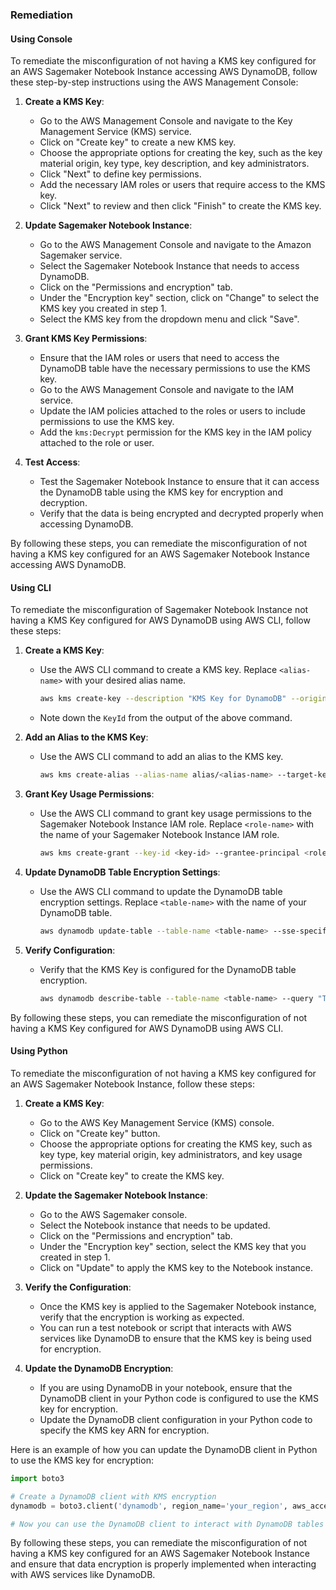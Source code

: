 ### Remediation

#### Using Console

To remediate the misconfiguration of not having a KMS key configured for an AWS Sagemaker Notebook Instance accessing AWS DynamoDB, follow these step-by-step instructions using the AWS Management Console:

1. **Create a KMS Key**:
   - Go to the AWS Management Console and navigate to the Key Management Service (KMS) service.
   - Click on "Create key" to create a new KMS key.
   - Choose the appropriate options for creating the key, such as the key material origin, key type, key description, and key administrators.
   - Click "Next" to define key permissions.
   - Add the necessary IAM roles or users that require access to the KMS key.
   - Click "Next" to review and then click "Finish" to create the KMS key.

2. **Update Sagemaker Notebook Instance**:
   - Go to the AWS Management Console and navigate to the Amazon Sagemaker service.
   - Select the Sagemaker Notebook Instance that needs to access DynamoDB.
   - Click on the "Permissions and encryption" tab.
   - Under the "Encryption key" section, click on "Change" to select the KMS key you created in step 1.
   - Select the KMS key from the dropdown menu and click "Save".

3. **Grant KMS Key Permissions**:
   - Ensure that the IAM roles or users that need to access the DynamoDB table have the necessary permissions to use the KMS key.
   - Go to the AWS Management Console and navigate to the IAM service.
   - Update the IAM policies attached to the roles or users to include permissions to use the KMS key.
   - Add the `kms:Decrypt` permission for the KMS key in the IAM policy attached to the role or user.

4. **Test Access**:
   - Test the Sagemaker Notebook Instance to ensure that it can access the DynamoDB table using the KMS key for encryption and decryption.
   - Verify that the data is being encrypted and decrypted properly when accessing DynamoDB.

By following these steps, you can remediate the misconfiguration of not having a KMS key configured for an AWS Sagemaker Notebook Instance accessing AWS DynamoDB.

#### Using CLI

To remediate the misconfiguration of Sagemaker Notebook Instance not having a KMS Key configured for AWS DynamoDB using AWS CLI, follow these steps:

1. **Create a KMS Key**:
   - Use the AWS CLI command to create a KMS key. Replace `<alias-name>` with your desired alias name.
     ```bash
     aws kms create-key --description "KMS Key for DynamoDB" --origin AWS_KMS --region <region>
     ```
   - Note down the `KeyId` from the output of the above command.

2. **Add an Alias to the KMS Key**:
   - Use the AWS CLI command to add an alias to the KMS key.
     ```bash
     aws kms create-alias --alias-name alias/<alias-name> --target-key-id <key-id> --region <region>
     ```

3. **Grant Key Usage Permissions**:
   - Use the AWS CLI command to grant key usage permissions to the Sagemaker Notebook Instance IAM role. Replace `<role-name>` with the name of your Sagemaker Notebook Instance IAM role.
     ```bash
     aws kms create-grant --key-id <key-id> --grantee-principal <role-arn> --operations "Encrypt" "Decrypt" --region <region>
     ```

4. **Update DynamoDB Table Encryption Settings**:
   - Use the AWS CLI command to update the DynamoDB table encryption settings. Replace `<table-name>` with the name of your DynamoDB table.
     ```bash
     aws dynamodb update-table --table-name <table-name> --sse-specification Enabled=true,KMSMasterKeyId=<key-id> --region <region>
     ```

5. **Verify Configuration**:
   - Verify that the KMS Key is configured for the DynamoDB table encryption.
     ```bash
     aws dynamodb describe-table --table-name <table-name> --query "Table.SSEDescription" --region <region>
     ```

By following these steps, you can remediate the misconfiguration of not having a KMS Key configured for AWS DynamoDB using AWS CLI.

#### Using Python

To remediate the misconfiguration of not having a KMS key configured for an AWS Sagemaker Notebook Instance, follow these steps:

1. **Create a KMS Key**:
   - Go to the AWS Key Management Service (KMS) console.
   - Click on "Create key" button.
   - Choose the appropriate options for creating the KMS key, such as key type, key material origin, key administrators, and key usage permissions.
   - Click on "Create key" to create the KMS key.

2. **Update the Sagemaker Notebook Instance**:
   - Go to the AWS Sagemaker console.
   - Select the Notebook instance that needs to be updated.
   - Click on the "Permissions and encryption" tab.
   - Under the "Encryption key" section, select the KMS key that you created in step 1.
   - Click on "Update" to apply the KMS key to the Notebook instance.

3. **Verify the Configuration**:
   - Once the KMS key is applied to the Sagemaker Notebook instance, verify that the encryption is working as expected.
   - You can run a test notebook or script that interacts with AWS services like DynamoDB to ensure that the KMS key is being used for encryption.

4. **Update the DynamoDB Encryption**:
   - If you are using DynamoDB in your notebook, ensure that the DynamoDB client in your Python code is configured to use the KMS key for encryption.
   - Update the DynamoDB client configuration in your Python code to specify the KMS key ARN for encryption.

Here is an example of how you can update the DynamoDB client in Python to use the KMS key for encryption:

```python
import boto3

# Create a DynamoDB client with KMS encryption
dynamodb = boto3.client('dynamodb', region_name='your_region', aws_access_key_id='your_access_key', aws_secret_access_key='your_secret_key', encryption_type='KMS', encryption_key='your_kms_key_arn')

# Now you can use the DynamoDB client to interact with DynamoDB tables securely with KMS encryption
```

By following these steps, you can remediate the misconfiguration of not having a KMS key configured for an AWS Sagemaker Notebook Instance and ensure that data encryption is properly implemented when interacting with AWS services like DynamoDB.

